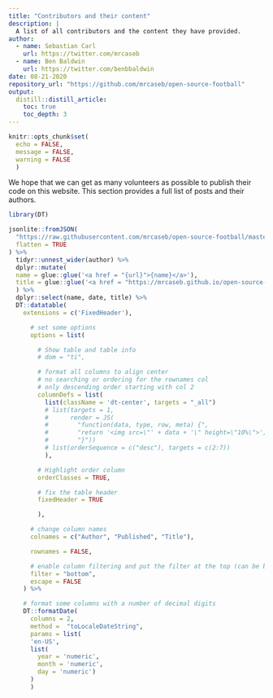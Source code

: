 ```yaml
---
title: "Contributors and their content"
description: |
  A list of all contributors and the content they have provided.
author:
  - name: Sebastian Carl
    url: https://twitter.com/mrcaseb
  - name: Ben Baldwin
    url: https://twitter.com/benbbaldwin
date: 08-21-2020
repository_url: "https://github.com/mrcaseb/open-source-football"
output:
  distill::distill_article:
    toc: true
    toc_depth: 3
---
```


```r
knitr::opts_chunk$set(
  echo = FALSE,
  message = FALSE, 
  warning = FALSE 
  )
```

We hope that we can get as many volunteers as possible to publish their code on
this website. This section provides a full list of posts and their authors.

```r
library(DT)

jsonlite::fromJSON(
  "https://raw.githubusercontent.com/mrcaseb/open-source-football/master/docs/posts/posts.json",
  flatten = TRUE
) %>%
  tidyr::unnest_wider(author) %>% 
  dplyr::mutate(
  name = glue::glue('<a href = "{url}">{name}</a>'),
  title = glue::glue('<a href = "https://mrcaseb.github.io/open-source-football/{path}">{title}</a>')
  ) %>%
  dplyr::select(name, date, title) %>%
  DT::datatable(
    extensions = c('FixedHeader'),

      # set some options
      options = list(

        # Show table and table info
        # dom = "ti",

        # format all columns to align center
        # no searching or ordering for the rownames col
        # only descending order starting with col 2
        columnDefs = list(
          list(className = 'dt-center', targets = "_all")
          # list(targets = 1,
          #      render = JS(
          #        "function(data, type, row, meta) {",
          #        "return '<img src=\"' + data + '\" height=\"10%\">';",
          #        "}"))
          # list(orderSequence = c("desc"), targets = c(2:7))
          ),

        # Highlight order column
        orderClasses = TRUE,

        # fix the table header
        fixedHeader = TRUE

        ),

      # change column names
      colnames = c("Author", "Published", "Title"),

      rownames = FALSE,

      # enable column filtering and put the filter at the top (can be bottom as well)
      filter = "bottom",
      escape = FALSE
    ) %>%

    # format some columns with a number of decimal digits
    DT::formatDate(
      columns = 2,
      method =  "toLocaleDateString", 
      params = list(
      'en-US', 
      list(
        year = 'numeric', 
        month = 'numeric',
        day = 'numeric')
      )
      )
```

